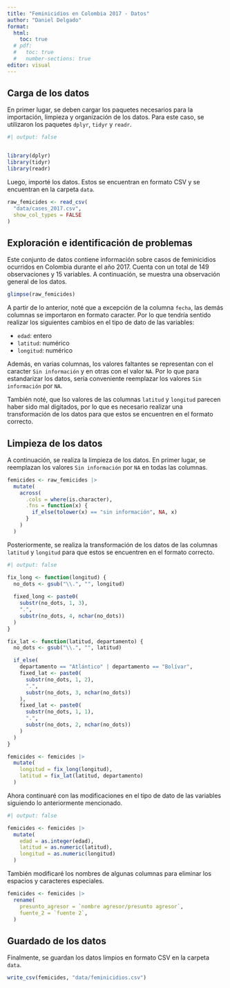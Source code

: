 ```yaml
---
title: "Feminicidios en Colombia 2017 - Datos"
author: "Daniel Delgado"
format:
  html:
    toc: true
  # pdf:
  #   toc: true
  #   number-sections: true
editor: visual
---
```


## Carga de los datos

En primer lugar, se deben cargar los paquetes necesarios para la importación, limpieza y organización de los datos. Para este caso, se utilizaron los paquetes `dplyr`, `tidyr` y `readr`.

```r
#| output: false


library(dplyr)
library(tidyr)
library(readr)
```

Luego, importé los datos. Estos se encuentran en formato CSV y se encuentran en la carpeta `data`.

```r
raw_femicides <- read_csv(
  "data/cases_2017.csv",
  show_col_types = FALSE
)
```

## Exploración e identificación de problemas

Este conjunto de datos contiene información sobre casos de feminicidios ocurridos en Colombia durante el año 2017. Cuenta con un total de 149 observaciones y 15 variables. A continuación, se muestra una observación general de los datos.

```r
glimpse(raw_femicides)
```

A partir de lo anterior, noté que a excepción de la columna `fecha`, las demás columnas se importaron en formato caracter. Por lo que tendría sentido realizar los siguientes cambios en el tipo de dato de las variables:

-   `edad`: entero
-   `latitud`: numérico
-   `longitud`: numérico

Además, en varias columnas, los valores faltantes se representan con el caracter `Sin información` y en otras con el valor `NA`. Por lo que para estandarizar los datos, sería conveniente reemplazar los valores `Sin información` por `NA`.

También noté, que lso valores de las columnas `latitud` y `longitud` parecen haber sido mal digitados, por lo que es necesario realizar una transformación de los datos para que estos se encuentren en el formato correcto.

## Limpieza de los datos

A continuación, se realiza la limpieza de los datos. En primer lugar, se reemplazan los valores `Sin información` por `NA` en todas las columnas.

```r
femicides <- raw_femicides |>
  mutate(
    across(
      .cols = where(is.character),
      .fns = function(x) {
        if_else(tolower(x) == "sin información", NA, x)
      }
    )
  )
```

Posteriormente, se realiza la transformación de los datos de las columnas `latitud` y `longitud` para que estos se encuentren en el formato correcto.

```r
#| output: false

fix_long <- function(longitud) {
  no_dots <- gsub("\\.", "", longitud)
  
  fixed_long <- paste0(
    substr(no_dots, 1, 3),
    ".",
    substr(no_dots, 4, nchar(no_dots))
  )
}

fix_lat <- function(latitud, departamento) {
  no_dots <- gsub("\\.", "", latitud)

  if_else(
    departamento == "Atlántico" | departamento == "Bolívar",
    fixed_lat <- paste0(
      substr(no_dots, 1, 2),
      ".",
      substr(no_dots, 3, nchar(no_dots))
    ),
    fixed_lat <- paste0(
      substr(no_dots, 1, 1),
      ".",
      substr(no_dots, 2, nchar(no_dots))
    )
  )
}

femicides <- femicides |>
  mutate(
    longitud = fix_long(longitud),
    latitud = fix_lat(latitud, departamento)
  )
```

Ahora continuaré con las modificaciones en el tipo de dato de las variables siguiendo lo anteriormente mencionado.

```r
#| output: false

femicides <- femicides |>
  mutate(
    edad = as.integer(edad),
    latitud = as.numeric(latitud),
    longitud = as.numeric(longitud)
  )
```

También modificaré los nombres de algunas columnas para eliminar los espacios y caracteres especiales.

```r
femicides <- femicides |>
  rename(
    presunto_agresor = `nombre agresor/presunto agresor`,
    fuente_2 = `fuente 2`,
  )
```

## Guardado de los datos

Finalmente, se guardan los datos limpios en formato CSV en la carpeta `data`.

```r
write_csv(femicides, "data/feminicidios.csv")
```
